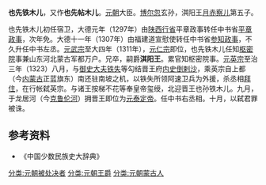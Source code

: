 {{for|云南王也先铁木儿|也先帖木儿}}
'''也先铁木儿'''{{BD|？||1323年|}}，又作'''也先帖木儿'''。[[元朝|元朝]]大臣。[[博尔忽|博尔忽]]玄孙，淇阳王[[月赤察儿|月赤察儿]]第五子。

也先铁木儿初任宿卫，大德元年（1297年）由[[陕西行省|陕西行省]]平章政事转任中书省[[平章政事|平章政事]]，次年免。大德十一年（1307年）由福建道宣慰使转任中书省[[参知政事|参知政事]]，不久升任中书左丞。[[元武宗|元武宗]]至大四年（1311年），[[元仁宗|元仁宗]]即位，也先铁木儿任知[[枢密院|枢密院]]事兼山东河北蒙古军都万户。兄卒，嗣爵'''淇阳王'''。累官知枢密院事。[[元英宗|元英宗]]至治三年（1323）八月，与[[御史大夫|御史大夫]][[铁失|铁失]]等勾结晋王府[[內史_(官制)|内史]][[倒剌沙|倒剌沙]]，乘英宗自上都（今[[内蒙古|内蒙古]]正蓝旗东）南还驻南坡之机，以铁失所领阿速卫兵为外援，杀丞相[[拜住_(元英宗)|拜住]]，在行帐弑英宗。与诸王按梯不花等奉皇帝玺绶，北迎晋王也孙铁木儿。九月，于龙居河（今[[克鲁伦河|克鲁伦河]]）拥晋王即位为[[元泰定帝|元泰定帝]]。任中书右丞相。十月，以弑君罪被诛。
==参考资料==
* 《中国少数民族史大辞典》
[[分类:元朝被处决者|分类:元朝被处决者]]
[[分类:元朝王爵|分类:元朝王爵]]
[[分类:元朝蒙古人|分类:元朝蒙古人]]